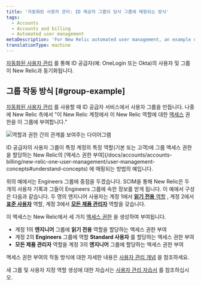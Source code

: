 ```yaml
---
title: '자동화된 사용자 관리: ID 제공자 그룹이 당사 그룹에 매핑되는 방식'
tags:
  - Accounts
  - Accounts and billing
  - Automated user management
metaDescription: 'For New Relic automated user management, an example of how identity provider groups map over to New Relic access grants.'
translationType: machine
---
```



[자동화된 사용자 관리](/docs/accounts/accounts/automated-user-management/automated-user-provisioning-single-sign) 를 통해 ID 공급자(예: OneLogin 또는 Okta)의 사용자 및 그룹이 New Relic과 동기화됩니다.

## 그룹 작동 방식 [#group-example]

[자동화된 사용자 관리](/docs/accounts/accounts/automated-user-management/automated-user-provisioning-single-sign) 를 사용할 때 ID 공급자 서비스에서 사용자 그룹을 만듭니다. 나중에 New Relic 측에서 "이 New Relic 계정에서 이 New Relic 역할에 대한 [액세스](/docs/accounts/accounts-billing/new-relic-one-user-management/user-management-concepts#understand-concepts) 권한을 이 그룹에 부여합니다."

<img
  title="역할 및 권한"
  alt="역할과 권한 간의 관계를 보여주는 다이어그램"
  src={rolesimg26Permissions}
/>

<figcaption>
  ID 공급자의 사용자 그룹이 특정 계정의 특정 역할(기본 또는 고객)에 그룹 액세스 권한을 할당하는 New Relic의 [액세스 권한 부여](/docs/accounts/accounts-billing/new-relic-one-user-management/user-management-concepts#understand-concepts) 에 매핑되는 방법의 예입니다.
</figcaption>

위의 예에서는 Engineers 그룹에 중점을 두겠습니다. SCIM을 통해 New Relic은 두 개의 사용자 기록과 그들이 Engineers 그룹에 속한 정보를 받게 됩니다. 이 예에서 구성은 다음과 같습니다. 두 명의 엔지니어 사용자는 계정 1에서 [**읽기 전용** 역할](/docs/accounts/accounts-billing/new-relic-one-user-management/user-management-concepts#roles) , 계정 2에서 [**표준 사용자**](/docs/accounts/accounts-billing/new-relic-one-user-management/user-management-concepts#roles) 역할, 계정 3에서 [**모든 제품 관리자**](/docs/accounts/accounts-billing/new-relic-one-user-management/user-management-concepts#roles) 역할을 갖습니다.

이 액세스는 New Relic에서 세 가지 [액세스 권한](/docs/accounts/accounts-billing/new-relic-one-user-management/user-management-concepts#understand-concepts) 을 생성하여 부여됩니다.

* 계정 1의 **엔지니어** 그룹에 **읽기 전용** 역할을 할당하는 액세스 권한 부여
* 계정 2의 **Engineers** 그룹에 역할 **Standard 사용자** 를 할당하는 액세스 권한 부여
* **모든 제품 관리자** 역할을 계정 3의 **엔지니어** 그룹에 할당하는 액세스 권한 부여

액세스 권한 부여의 작동 방식에 대한 자세한 내용은 [사용자 관리 개념](/docs/accounts/accounts-billing/new-relic-one-user-management/user-management-concepts#understand-concepts) 을 참조하세요.

새 그룹 및 사용자 지정 역할 생성에 대한 자습서는 [사용자 관리 자습서](/docs/accounts/accounts-billing/new-relic-one-user-management/tutorial-add-new-user-groups-roles-new-relic-one-user-model/) 를 참조하십시오.
